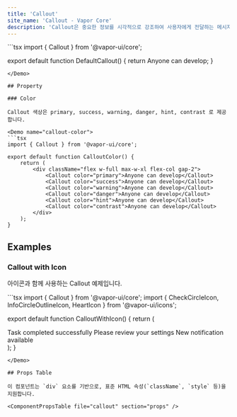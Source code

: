 ```yaml
---
title: 'Callout'
site_name: 'Callout - Vapor Core'
description: 'Callout은 중요한 정보를 시각적으로 강조하여 사용자에게 전달하는 메시지 컴포넌트입니다.'
---
```


<Demo name="default-callout">
```tsx
import { Callout } from '@vapor-ui/core';

export default function DefaultCallout() {
    return <Callout color="primary">Anyone can develop</Callout>;
}
```
</Demo>

## Property

### Color

Callout 색상은 primary, success, warning, danger, hint, contrast 로 제공합니다.

<Demo name="callout-color">
```tsx
import { Callout } from '@vapor-ui/core';

export default function CalloutColor() {
    return (
        <div className="flex w-full max-w-xl flex-col gap-2">
            <Callout color="primary">Anyone can develop</Callout>
            <Callout color="success">Anyone can develop</Callout>
            <Callout color="warning">Anyone can develop</Callout>
            <Callout color="danger">Anyone can develop</Callout>
            <Callout color="hint">Anyone can develop</Callout>
            <Callout color="contrast">Anyone can develop</Callout>
        </div>
    );
}
```
</Demo>

## Examples

### Callout with Icon

아이콘과 함께 사용하는 Callout 예제입니다.

<Demo name="callout-with-icon">
```tsx
import { Callout } from '@vapor-ui/core';
import { CheckCircleIcon, InfoCircleOutlineIcon, HeartIcon } from '@vapor-ui/icons';

export default function CalloutWithIcon() {
    return (
        <div className="flex w-full max-w-xl flex-col gap-2">
            <Callout color="success">
                <CheckCircleIcon />
                Task completed successfully
            </Callout>
            <Callout color="warning">
                <InfoCircleOutlineIcon />
                Please review your settings
            </Callout>
            <Callout color="primary">
                <HeartIcon />
                New notification available
            </Callout>
        </div>
    );
}
```
</Demo>

## Props Table

이 컴포넌트는 `div` 요소를 기반으로, 표준 HTML 속성(`className`, `style` 등)을 지원합니다.

<ComponentPropsTable file="callout" section="props" />
